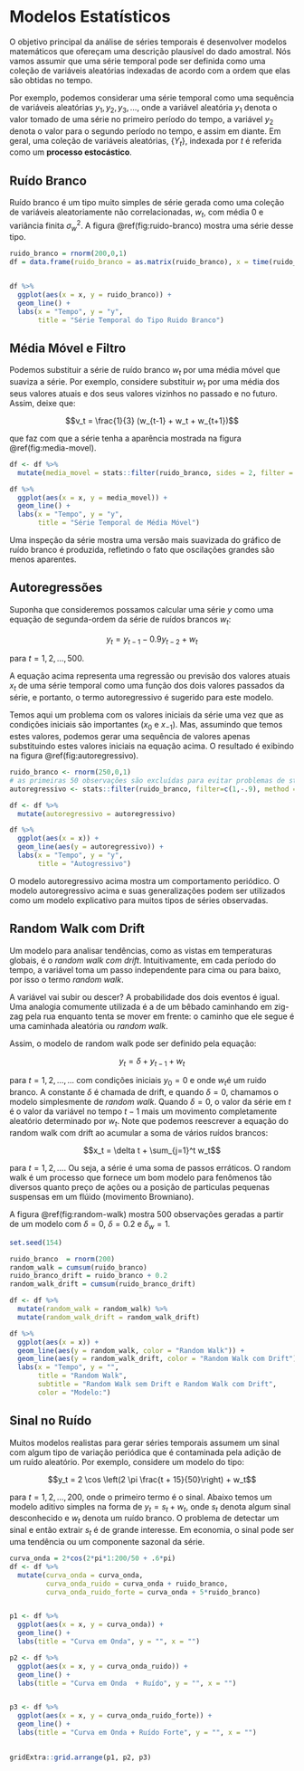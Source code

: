 # Modelos Estatísticos

O objetivo principal da análise de séries temporais é desenvolver modelos matemáticos que ofereçam uma descrição plausível do dado amostral. Nós vamos assumir que uma série temporal pode ser definida como uma coleção de variáveis aleatórias indexadas de acordo com a ordem que elas são obtidas no tempo. 

Por exemplo, podemos considerar uma série temporal como uma sequência de variáveis aleatórias $y_1, y_2, y_3, ...$, onde a variável aleatória $y_1$ denota o valor tomado de uma série no primeiro período do tempo, a variável $y_2$ denota o valor para o segundo período no tempo, e assim em diante.  Em geral, uma coleção de variáveis aleatórias, $\{Y_t\}$, indexada por $t$ é referida como um **processo estocástico**. 


## Ruído Branco

Ruído branco é um tipo muito simples de série gerada como uma coleção de variáveis aleatoriamente não correlacionadas, $w_t$, com média 0 e variância finita $\sigma^2_w$. A figura \@ref(fig:ruido-branco) mostra uma série desse tipo.


```r
ruido_branco = rnorm(200,0,1)
df = data.frame(ruido_branco = as.matrix(ruido_branco), x = time(ruido_branco)) 


df %>% 
  ggplot(aes(x = x, y = ruido_branco)) +
  geom_line() + 
  labs(x = "Tempo", y = "y",
       title = "Série Temporal do Tipo Ruido Branco")

```


## Média Móvel e Filtro

Podemos substituir a série de ruído branco $w_t$ por uma média móvel que suaviza a série. Por exemplo, considere substituir $w_t$ por uma média dos seus valores atuais e dos seus valores vizinhos no passado e no futuro. Assim, deixe que:

$$v_t = \frac{1}{3} (w_{t-1} + w_t + w_{t+1})$$

que faz com que a série tenha a aparência mostrada na figura \@ref(fig:media-movel). 

```r
df <- df %>% 
  mutate(media_movel = stats::filter(ruido_branco, sides = 2, filter = rep(1/3, 3)))

df %>% 
  ggplot(aes(x = x, y = media_movel)) +
  geom_line() + 
  labs(x = "Tempo", y = "y",
       title = "Série Temporal de Média Móvel")

```

Uma inspeção da série mostra uma versão mais suavizada do gráfico de ruído branco é produzida, refletindo o fato que oscilações grandes são menos aparentes. 

## Autoregressões

Suponha que consideremos possamos calcular uma série $y$ como uma equação de segunda-ordem da série de ruídos brancos $w_t$:

$$y_t = y_{t-1} - 0.9y_{t-2} + w_t$$

para $t=1,2,...,500$. 

A equação acima representa uma regressão ou previsão dos valores atuais $x_t$ de uma série temporal como uma função dos dois valores passados da série, e portanto, o termo autoregressivo é sugerido para este modelo. 

Temos aqui um problema com os valores iniciais da série uma vez que as condições iniciais são importantes ($x_0$ e $x_{-1}$). Mas, assumindo que temos estes valores, podemos gerar uma sequência de valores apenas substituindo estes valores iniciais na equação acima. O resultado é exibindo na figura \@ref(fig:autoregressivo).

```r
ruido_branco <- rnorm(250,0,1)
# as primeiras 50 observações são excluídas para evitar problemas de startup
autoregressivo <- stats::filter(ruido_branco, filter=c(1,-.9), method = "recursive")[-(1:50)]

df <- df %>% 
  mutate(autoregressivo = autoregressivo)

df %>% 
  ggplot(aes(x = x)) +
  geom_line(aes(y = autoregressivo)) + 
  labs(x = "Tempo", y = "y",
       title = "Autogressivo")


```

O modelo autoregressivo acima mostra um comportamento periódico. O modelo autoregressivo acima e suas generalizações podem ser utilizados como um modelo explicativo para muitos tipos de séries observadas.


## Random Walk com Drift

Um modelo para analisar tendências, como as vistas em temperaturas globais, é o _random walk com drift_. Intuitivamente, em cada período do tempo, a variável toma um passo independente para cima ou para baixo, por isso o termo *random walk*. 

A variável vai subir ou descer? A probabilidade dos dois eventos é igual. Uma analogia comumente utilizada é a de um bêbado caminhando em zig-zag pela rua enquanto tenta se mover em frente: o caminho que ele segue é uma caminhada aleatória ou _random walk_. 

Assim, o modelo de random walk pode ser definido pela equação:

$$y_t = \delta + y_{t-1} + w_t$$

para $t = 1,2,...,...$ com condições iniciais $y_0 = 0$ e onde $w_t$é um ruido branco. A constante $\delta$ é chamada de drift, e quando $\delta = 0$, chamamos o modelo simplesmente de *random walk*.  Quando $\delta =0$, o valor da série em $t$ é o valor da variável no tempo $t-1$ mais um movimento completamente aleatório determinado por $w_t$.  Note que podemos reescrever a equação do random walk com drift ao acumular a soma de vários ruídos brancos:

$$x_t = \delta t + \sum_{j=1}^t w_t$$

para $t = 1,2,...$. Ou seja, a série é uma soma de passos erráticos. O random walk é um processo que fornece um bom modelo para fenômenos tão diversos quanto preço de ações ou a posição de particulas pequenas suspensas em um flúido (movimento Browniano).

A figura \@ref(fig:random-walk) mostra 500 observações geradas a partir de um modelo com $\delta= 0$, $\delta = 0.2$ e  $\delta_w = 1$. 

```r
set.seed(154)

ruido_branco  = rnorm(200)
random_walk = cumsum(ruido_branco)
ruido_branco_drift = ruido_branco + 0.2
random_walk_drift = cumsum(ruido_branco_drift)

df <- df %>% 
  mutate(random_walk = random_walk) %>% 
  mutate(random_walk_drift = random_walk_drift)

df %>% 
  ggplot(aes(x = x)) + 
  geom_line(aes(y = random_walk, color = "Random Walk")) +
  geom_line(aes(y = random_walk_drift, color = "Random Walk com Drift")) +
  labs(x = "Tempo", y = "",
       title = "Random Walk",
       subtitle = "Random Walk sem Drift e Random Walk com Drift",
       color = "Modelo:")

```


## Sinal no Ruído

Muitos modelos realistas para gerar séries temporais assumem um sinal com algum tipo de variação periódica que é contaminada pela adição de um ruído aleatório. Por exemplo, considere um modelo do tipo:

$$y_t = 2 \cos \left(2 \pi \frac{t + 15}{50}\right) + w_t$$

para $t = 1,2,...,200$, onde o primeiro termo é o sinal. Abaixo temos um modelo aditivo simples na forma de $y_t = s_t + w_t$, onde $s_t$ denota algum sinal desconhecido e $w_t$ denota um ruído branco. O problema de detectar um sinal e então extrair $s_t$ é de grande interesse. Em economia, o sinal pode ser uma tendência ou um componente sazonal da série. 


```r
curva_onda = 2*cos(2*pi*1:200/50 + .6*pi)
df <- df %>% 
  mutate(curva_onda = curva_onda,
         curva_onda_ruido = curva_onda + ruido_branco,
         curva_onda_ruido_forte = curva_onda + 5*ruido_branco)


p1 <- df %>% 
  ggplot(aes(x = x, y = curva_onda)) +
  geom_line() +
  labs(title = "Curva em Onda", y = "", x = "")

p2 <- df %>% 
  ggplot(aes(x = x, y = curva_onda_ruido)) + 
  geom_line() +
  labs(title = "Curva em Onda  + Ruído", y = "", x = "")


p3 <- df %>% 
  ggplot(aes(x = x, y = curva_onda_ruido_forte)) +
  geom_line() +
  labs(title = "Curva em Onda + Ruído Forte", y = "", x = "")

  
gridExtra::grid.arrange(p1, p2, p3)

```




